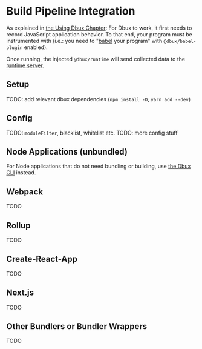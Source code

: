 # Build Pipeline Integration


<TOC toc={toc} />


As explained in [the Using Dbux Chapter](../using-dbux): For Dbux to work, it first needs to record JavaScript application behavior. To that end, your program must be instrumented with <CodeLink path="dbux-babel-plugin" /> (i.e.: you need to "[babel](https://babeljs.io/) your program" with `@dbux/babel-plugin` enabled).

Once running, the injected `@dbux/runtime` will send collected data to the [runtime server](../tools-and-configuration/01-dbux-code.mdx#runtime-server).



## Setup

TODO: add relevant dbux dependencies (`npm install -D`, `yarn add --dev`)

<!-- * Install the following packages: `@dbux/babel-plugin` `@dbux/runtime` `core-js@3`?? -->


## Config

TODO: `moduleFilter`, blacklist, whitelist etc.
TODO: more config stuff


## Node Applications (unbundled)

For Node applications that do not need bundling or building, use [the Dbux CLI](./dbux-cli) instead.


## Webpack

TODO

## Rollup

TODO

## Create-React-App

TODO

## Next.js

TODO

## Other Bundlers or Bundler Wrappers

TODO
